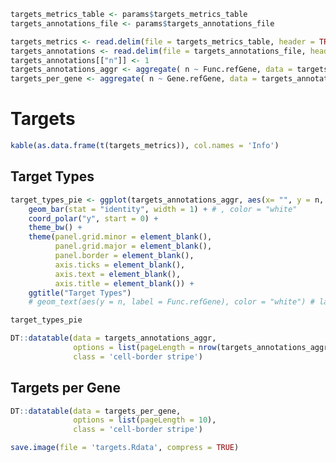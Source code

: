 ```r
targets_metrics_table <- params$targets_metrics_table
targets_annotations_file <- params$targets_annotations_file
```

```r
targets_metrics <- read.delim(file = targets_metrics_table, header = TRUE, sep = '\t', check.names = FALSE)
targets_annotations <- read.delim(file = targets_annotations_file, header = TRUE, sep = '\t', check.names = FALSE)
targets_annotations[["n"]] <- 1
targets_annotations_aggr <- aggregate( n ~ Func.refGene, data = targets_annotations, FUN = sum)
targets_per_gene <- aggregate( n ~ Gene.refGene, data = targets_annotations, FUN = sum)
```

# Targets

```r
kable(as.data.frame(t(targets_metrics)), col.names = 'Info')
```

## Target Types

```r
target_types_pie <- ggplot(targets_annotations_aggr, aes(x= "", y = n, fill = Func.refGene)) + 
    geom_bar(stat = "identity", width = 1) + # , color = "white"
    coord_polar("y", start = 0) +
    theme_bw() +
    theme(panel.grid.minor = element_blank(), 
          panel.grid.major = element_blank(), 
          panel.border = element_blank(), 
          axis.ticks = element_blank(), 
          axis.text = element_blank(), 
          axis.title = element_blank()) +
    ggtitle("Target Types")
    # geom_text(aes(y = n, label = Func.refGene), color = "white") # labels do not fit well
```

```r
target_types_pie
```

```r
DT::datatable(data = targets_annotations_aggr,
              options = list(pageLength = nrow(targets_annotations_aggr)),
              class = 'cell-border stripe')
```

## Targets per Gene

```r
DT::datatable(data = targets_per_gene,
              options = list(pageLength = 10),
              class = 'cell-border stripe')
```

```r
save.image(file = 'targets.Rdata', compress = TRUE)
```
